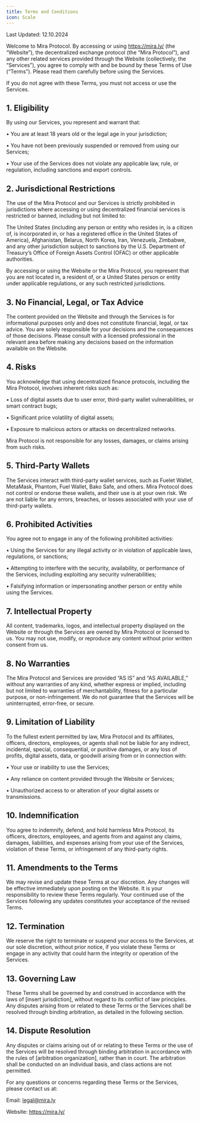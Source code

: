 ```yaml
---
title: Terms and Conditions
icon: Scale
---
```

Last Updated: 12.10.2024

Welcome to Mira Protocol. By accessing or using https://mira.ly/ (the “Website”), the decentralized exchange protocol (the “Mira Protocol”), and any other related services provided through the Website (collectively, the “Services”), you agree to comply with and be bound by these Terms of Use (“Terms”). Please read them carefully before using the Services.

If you do not agree with these Terms, you must not access or use the Services.

## 1. Eligibility

By using our Services, you represent and warrant that:

• You are at least 18 years old or the legal age in your jurisdiction;

• You have not been previously suspended or removed from using our Services;

• Your use of the Services does not violate any applicable law, rule, or regulation, including sanctions and export controls.

## 2. Jurisdictional Restrictions

The use of the Mira Protocol and our Services is strictly prohibited in jurisdictions where accessing or using decentralized financial services is restricted or banned, including but not limited to:

The United States (including any person or entity who resides in, is a citizen of, is incorporated in, or has a registered office in the United States of America), Afghanistan, Belarus, North Korea, Iran, Venezuela, Zimbabwe, and any other jurisdiction subject to sanctions by the U.S. Department of Treasury’s Office of Foreign Assets Control (OFAC) or other applicable authorities.

By accessing or using the Website or the Mira Protocol, you represent that you are not located in, a resident of, or a United States person or entity under applicable regulations, or any such restricted jurisdictions.

## 3. No Financial, Legal, or Tax Advice

The content provided on the Website and through the Services is for informational purposes only and does not constitute financial, legal, or tax advice. You are solely responsible for your decisions and the consequences of those decisions. Please consult with a licensed professional in the relevant area before making any decisions based on the information available on the Website.

## 4. Risks

You acknowledge that using decentralized finance protocols, including the Mira Protocol, involves inherent risks such as:

• Loss of digital assets due to user error, third-party wallet vulnerabilities, or smart contract bugs;

• Significant price volatility of digital assets;

• Exposure to malicious actors or attacks on decentralized networks.

Mira Protocol is not responsible for any losses, damages, or claims arising from such risks.

## 5. Third-Party Wallets

The Services interact with third-party wallet services, such as Fuelet Wallet, MetaMask, Phantom, Fuel Wallet, Bako Safe, and others. Mira Protocol does not control or endorse these wallets, and their use is at your own risk. We are not liable for any errors, breaches, or losses associated with your use of third-party wallets.

## 6. Prohibited Activities

You agree not to engage in any of the following prohibited activities:

• Using the Services for any illegal activity or in violation of applicable laws, regulations, or sanctions;

• Attempting to interfere with the security, availability, or performance of the Services, including exploiting any security vulnerabilities;

• Falsifying information or impersonating another person or entity while using the Services.

## 7. Intellectual Property

All content, trademarks, logos, and intellectual property displayed on the Website or through the Services are owned by Mira Protocol or licensed to us. You may not use, modify, or reproduce any content without prior written consent from us.

## 8. No Warranties

The Mira Protocol and Services are provided “AS IS” and “AS AVAILABLE,” without any warranties of any kind, whether express or implied, including but not limited to warranties of merchantability, fitness for a particular purpose, or non-infringement. We do not guarantee that the Services will be uninterrupted, error-free, or secure.

## 9. Limitation of Liability

To the fullest extent permitted by law, Mira Protocol and its affiliates, officers, directors, employees, or agents shall not be liable for any indirect, incidental, special, consequential, or punitive damages, or any loss of profits, digital assets, data, or goodwill arising from or in connection with:

• Your use or inability to use the Services;

• Any reliance on content provided through the Website or Services;

• Unauthorized access to or alteration of your digital assets or transmissions.

## 10. Indemnification

You agree to indemnify, defend, and hold harmless Mira Protocol, its officers, directors, employees, and agents from and against any claims, damages, liabilities, and expenses arising from your use of the Services, violation of these Terms, or infringement of any third-party rights.

## 11. Amendments to the Terms

We may revise and update these Terms at our discretion. Any changes will be effective immediately upon posting on the Website. It is your responsibility to review these Terms regularly. Your continued use of the Services following any updates constitutes your acceptance of the revised Terms.

## 12. Termination

We reserve the right to terminate or suspend your access to the Services, at our sole discretion, without prior notice, if you violate these Terms or engage in any activity that could harm the integrity or operation of the Services.

## 13. Governing Law

These Terms shall be governed by and construed in accordance with the laws of [insert jurisdiction], without regard to its conflict of law principles. Any disputes arising from or related to these Terms or the Services shall be resolved through binding arbitration, as detailed in the following section.

## 14. Dispute Resolution

Any disputes or claims arising out of or relating to these Terms or the use of the Services will be resolved through binding arbitration in accordance with the rules of [arbitration organization], rather than in court. The arbitration shall be conducted on an individual basis, and class actions are not permitted.

For any questions or concerns regarding these Terms or the Services, please contact us at:

Email: legal@mira.ly

Website: https://mira.ly/
